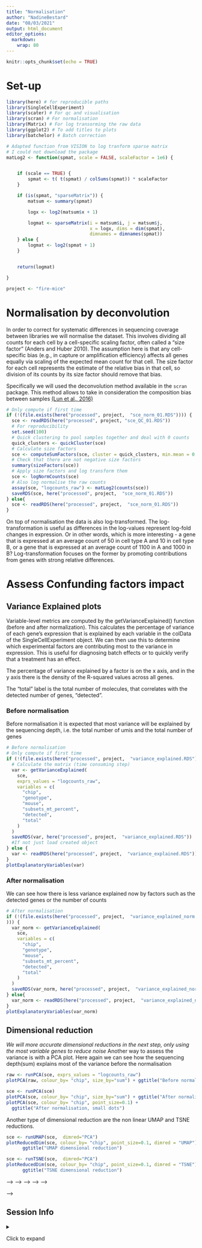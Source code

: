 ```yaml
---
title: "Normalisation"
author: "NadineBestard"
date: "08/03/2021"
output: html_document
editor_options: 
  markdown: 
    wrap: 80
---
```



```r
knitr::opts_chunk$set(echo = TRUE)
```

# Set-up

```r
library(here) # for reproducible paths
library(SingleCellExperiment)
library(scater) # For qc and visualisation
library(scran) # For normalisation
library(Matrix) # For log transorming the raw data
library(ggplot2) # To add titles to plots
library(batchelor) # Batch correction
```

```r
# Adapted function from VISION to log tranform sparse matrix
# I could not download the package
matLog2 <- function(spmat, scale = FALSE, scaleFactor = 1e6) {


    if (scale == TRUE) {
        spmat <- t( t(spmat) / colSums(spmat)) * scaleFactor
    }

    if (is(spmat, "sparseMatrix")) {
        matsum <- summary(spmat)

        logx <- log2(matsum$x + 1)

        logmat <- sparseMatrix(i = matsum$i, j = matsum$j,
                               x = logx, dims = dim(spmat),
                               dimnames = dimnames(spmat))
    } else {
        logmat <- log2(spmat + 1)
    }


    return(logmat)

}

```

```r
project <- "fire-mice"
```

# Normalisation by deconvolution

In order to correct for systematic differences in sequencing coverage between
libraries we will normalise the dataset. This involves dividing all counts for
each cell by a cell-specific scaling factor, often called a "size factor"
(Anders and Huber 2010). The assumption here is that any cell-specific bias
(e.g., in capture or amplification efficiency) affects all genes equally via
scaling of the expected mean count for that cell. The size factor for each cell
represents the estimate of the relative bias in that cell, so division of its
counts by its size factor should remove that bias.

Specifically we will used the deconvolution method available in the `scran`
package. This method allows to take in consideration the composition bias
between samples [(Lun et al.,
2016)](https://www.ncbi.nlm.nih.gov/pmc/articles/PMC4848819/)

```r
# Only compute if first time
if (!(file.exists(here("processed", project,  "sce_norm_01.RDS")))) {
  sce <- readRDS(here("processed", project, "sce_QC_01.RDS"))
  # For reproducibility
  set.seed(100)
  # Quick clustering to pool samples together and deal with 0 counts
  quick_clusters <- quickCluster(sce)
  # Calculate size factors
  sce <- computeSumFactors(sce, cluster = quick_clusters, min.mean = 0.1)
  # Check that there are not negative size factors
  summary(sizeFactors(sce))
  # Apply size factors and log transform them
  sce <- logNormCounts(sce)
  # Also log normalise the raw counts
  assay(sce, "logcounts_raw") <- matLog2(counts(sce))
  saveRDS(sce, here("processed", project,  "sce_norm_01.RDS"))
} else{
  sce <- readRDS(here("processed", project,  "sce_norm_01.RDS"))
}
```

On top of normalisation the data is also log-transformed. The log-transformation
is useful as differences in the log-values represent log-fold changes in
expression. Or in other words, which is more interesting - a gene that is
expressed at an average count of 50 in cell type A and 10 in cell type B, or a
gene that is expressed at an average count of 1100 in A and 1000 in B?
Log-transformation focuses on the former by promoting contributions from genes
with strong relative differences.

# Assess Confunding factors impact

## Variance Explained plots

Variable-level metrics are computed by the getVarianceExplained() function
(before and after normalization). This calculates the percentage of variance of
each gene's expression that is explained by each variable in the colData of the
SingleCellExperiment object. We can then use this to determine which
experimental factors are contributing most to the variance in expression. This
is useful for diagnosing batch effects or to quickly verify that a treatment has
an effect.

The percentage of variance explained by a factor is on the x axis, and in the y
axis there is the density of the R-squared values across all genes.

The "total" label is the total number of molecules, that correlates with the
detected number of genes, "detected".

### Before normalisation

Before normalisation it is expected that most variance will be explained by the
sequencing depth, i.e. the total number of umis and the total number of genes

```r
# Before normalisation
# Only compute if first time
if (!(file.exists(here("processed", project,  "variance_explained.RDS")))) {
  # Calculate the matrix (time consuming step)
  var <- getVarianceExplained(
    sce,
    exprs_values = "logcounts_raw",
    variables = c(
      "chip",
      "genotype",
      "mouse",
      "subsets_mt_percent",
      "detected",
      "total"
    )
  )
  saveRDS(var, here("processed", project,  "variance_explained.RDS"))
  #If not just load created object
} else {
  var <- readRDS(here("processed", project,  "variance_explained.RDS"))
}
plotExplanatoryVariables(var)
```

### After normalisation

We can see how there is less variance explained now by factors such as the
detected genes or the number of counts

```r
# After normalisation
if (!(file.exists(here("processed", project,  "variance_explained_norm.RDS")
))) {
  var_norm <- getVarianceExplained(
    sce,
    variables = c(
      "chip",
      "genotype",
      "mouse",
      "subsets_mt_percent",
      "detected",
      "total"
    )
  )
  saveRDS(var_norm, here("processed", project,  "variance_explained_norm.RDS"))
} else{
  var_norm <- readRDS(here("processed", project,  "variance_explained_norm.RDS"))
}
plotExplanatoryVariables(var_norm)
```

## Dimensional reduction

_We will more accurate dimensional reductions in the next step, only using the most variable genes to reduce noise_
Another way to assess the variance is with a PCA plot. Here again we can see how
the sequencing depth(sum) explains most of the variance before the normalisation

```r
raw <- runPCA(sce, exprs_values = "logcounts_raw")
plotPCA(raw, colour_by= "chip", size_by="sum") + ggtitle("Before normalisation")

sce <- runPCA(sce)
plotPCA(sce, colour_by= "chip", size_by="sum") + ggtitle("After normalisation")
plotPCA(sce, colour_by= "chip", point_size=0.1) + 
  ggtitle("After normalisation, small dots")
```

Another type of dimensional reduction are the non linear UMAP and TSNE reductions.
<!-- This is better -->
<!-- to assess how integrated the data is.  -->
```r
sce <- runUMAP(sce,  dimred="PCA")
plotReducedDim(sce, colour_by= "chip", point_size=0.1, dimred = "UMAP") + 
      ggtitle("UMAP dimensional reduction")
```
```r
sce <- runTSNE(sce,  dimred="PCA")
plotReducedDim(sce, colour_by= "chip", point_size=0.1, dimred = "TSNE") + 
      ggtitle("TSNE dimensional reduction")
```

<!-- # Batch correction with linear method -->

<!-- Combat, a linear method for batch correction, was shown to outperform other -->
<!-- batch correction methods for simple batch -->
<!-- correction (Buttner et. al, 2019).  -->
<!-- <!-- The function rescaleBataches() is roughly --> -->
<!-- <!-- equivalent to applying a linear regression to the log-expression values per --> -->
<!-- <!-- gene, with some adjustments to improve performance and efficiency, keeping the --> -->
<!-- <!-- sparcity of the matrice.  --> -->
<!-- regressBatches is a linear correction implemented in the Bioconductor batchelor -->
<!-- package.  -->
<!-- <!-- regressBatches does have the advantage of indicating wich parametres to NOT regress, but it needs a design matrix, last time I tried to build one I ran out of space, because it does not preserve the saprcity of the matrix, and as a dense matrix is very big.  --> -->

<!-- ```{r batch-correct} -->
<!-- if (!(file.exists( -->
<!--   here("processed", project,  "sce_corrected.RDS") -->
<!-- ))) { -->
<!-- set.seed(100) -->
<!-- sce <- correctExperiments(sce, -->
<!--   batch = factor(sce$chip), -->
<!--   PARAM = RegressParam() -->
<!--   ) -->
<!--   saveRDS(sce, here("processed", project,  "sce_corrected.RDS")) -->
<!-- } else { -->
<!--    sce <- readRDS(here("processed", project,  "sce_corrected.RDS")) -->
<!-- } -->
<!-- ``` -->

<!-- ### Assess Confunding factors impact -->

<!-- I have never seen this plot used after batch correction and I am not 100% sure it -->
<!-- is correct. -->

<!-- ```{r} -->
<!-- # Only compute if first time -->
<!-- if (!(file.exists(here("processed", project,  "variance_explained_corrected.RDS")))) { -->
<!--   # Log transfrom the corrected values -->
<!--   assay(sce, "log_corrected") <- matLog2(assay(sce, "corrected")) -->
<!--   # Calculate the matrix (time consuming step) -->
<!--   var_corrected <- getVarianceExplained( -->
<!--     sce, -->
<!--     exprs_values = "log_corrected", -->
<!--     variables = c( -->
<!--       "chip", -->
<!--       "genotype", -->
<!--       "mouse", -->
<!--       "subsets_mt_percent", -->
<!--       "detected", -->
<!--       "total" -->
<!--     ) -->
<!--   ) -->
<!--   saveRDS(var_corrected, here("processed", project,  "variance_explained_corrected.RDS")) -->
<!--   #If not just load created object -->
<!-- } else{ -->
<!--   var_corrected <- readRDS(here("processed", project,  "variance_explained_corrected.RDS")) -->
<!-- } -->
<!-- plotExplanatoryVariables(var_corrected) -->
<!-- ``` -->

<!-- <!-- todo: add if statments here, save the dim red in the corrected_sce --> -->
<!-- ```{r pca-corrected} -->
<!-- sce <- runPCA(sce, name="PCA_corrected", exprs_values="corrected") -->
<!-- sce <- runUMAP(sce, name="UMAP_corrected", dimred="PCA_corrected") -->
<!-- plotReducedDim(sce, colour_by= "chip", point_size=0.1, dimred = "UMAP_corrected") +  -->
<!--       ggtitle("After batch correction, small dots") -->
<!-- ``` -->

<!-- It looks almost worst than before batch correction, we will keep this without any -->
<!-- kind of batch correction. -->

## Session Info

<details>

<summary>

Click to expand

</summary>

```r
sessionInfo()
```

</details>
